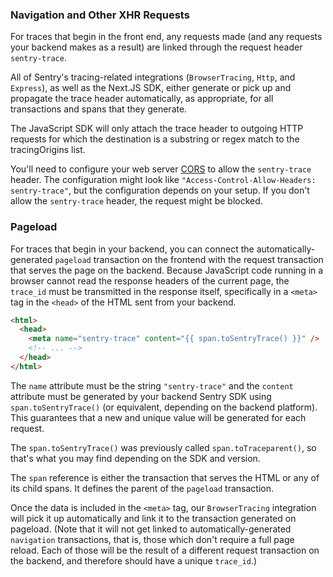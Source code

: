 ### Navigation and Other XHR Requests

For traces that begin in the front end, any requests made (and any requests your backend makes as a result) are linked through the request header `sentry-trace`.

All of Sentry's tracing-related integrations (`BrowserTracing`, `Http`, and `Express`), as well as the Next.JS SDK, either generate or pick up and propagate the trace header automatically, as appropriate, for all transactions and spans that they generate.

The JavaScript SDK will only attach the trace header to outgoing HTTP requests for which the destination is a substring or regex match to the <PlatformLink to="/performance/instrumentation/automatic-instrumentation/#tracingorigins">tracingOrigins</PlatformLink> list.

<!-- copied from automatic-instrumentation to emphasize this point -->

You'll need to configure your web server [CORS](https://developer.mozilla.org/en-US/docs/Web/HTTP/Headers/Access-Control-Allow-Headers) to allow the `sentry-trace` header. The configuration might look like `"Access-Control-Allow-Headers: sentry-trace"`, but the configuration depends on your setup. If you don't allow the `sentry-trace` header, the request might be blocked.

### Pageload

For traces that begin in your backend, you can connect the automatically-generated `pageload` transaction on the frontend with the request transaction that serves the page on the backend. Because JavaScript code running in a browser cannot read the response headers of the current page, the `trace_id` must be transmitted in the response itself, specifically in a `<meta>` tag in the `<head>` of the HTML sent from your backend.

```html
<html>
  <head>
    <meta name="sentry-trace" content="{{ span.toSentryTrace() }}" />
    <!-- ... -->
  </head>
</html>
```

The `name` attribute must be the string `"sentry-trace"` and the `content` attribute must be generated by your backend Sentry SDK using `span.toSentryTrace()` (or equivalent, depending on the backend platform). This guarantees that a new and unique value will be generated for each request.

<Note>

The `span.toSentryTrace()` was previously called `span.toTraceparent()`, so that's what you may find depending on the SDK and version.

</Note>

The `span` reference is either the transaction that serves the HTML or any of its child spans. It defines the parent of the `pageload` transaction.

Once the data is included in the `<meta>` tag, our `BrowserTracing` integration will pick it up automatically and link it to the transaction generated on pageload. (Note that it will not get linked to automatically-generated `navigation` transactions, that is, those which don't require a full page reload. Each of those will be the result of a different request transaction on the backend, and therefore should have a unique `trace_id`.)
